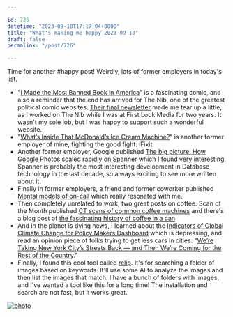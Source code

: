 ```yaml
---

id: 726
datetime: "2023-09-10T17:17:04+0000"
title: "What's making me happy 2023-09-10"
draft: false
permalink: "/post/726"

---
```


Time for another #happy post! Weirdly, lots of former employers in today's list.

- "[I Made the Most Banned Book in America](https://thenib.com/i-made-the-most-banned-book-in-america/)" is a fascinating comic, and also a reminder that the end has arrived for The Nib, one of the greatest political comic websites. [Their final newsletter](https://mailchi.mp/thenib/the-end-bwh4vjd6g0) made me tear up a little, as I worked on The Nib while I was at First Look Media for two years. It wasn't my sole job, but I was happy to support such a wonderful website.
- "[What’s Inside That McDonald’s Ice Cream Machine?](https://www.ifixit.com/News/80215/whats-inside-that-mcdonalds-ice-cream-machine-broken-copyright-law)" is another former employer of mine, fighting the good fight: iFixit.
- Another former employer, Google published [The big picture: How Google Photos scaled rapidly on Spanner](https://goo.gle/44HbYDL) which I found very interesting. Spanner is probably the most interesting development in Database technology in the last decade, so always exciting to see more written about it.
- Finally in former employers, a friend and former coworker published [Mental models of on-call](https://www.mattb.nz/w/2023/09/01/mental-models-of-on-call/) which really resonated with me.
- Then completely unrelated to work, two great posts on coffee. Scan of the Month published [CT scans of common coffee machines](https://www.scanofthemonth.com/scans/coffee) and there's a blog post of [the fascinating history of coffee in a can](https://one-from-nippon.ghost.io/coffee-in-a-can/)
- And in the planet is dying news, I learned about the [Indicators of Global Climate Change for Policy Makers Dashboard](https://climatechangetracker.org/igcc) which is depressing, and read an opinion piece of folks trying to get less cars in cities: "[We’re Taking New York City’s Streets Back — and Then We’re Coming for the Rest of the Country](https://www.nytimes.com/2023/09/02/opinion/were-taking-new-york-citys-streets-back-and-then-were-coming-for-the-rest-of-the-country.html?smid=nytcore-android-share)."
- Finally, I found this cool tool called [rclip](https://github.com/yurijmikhalevich/rclip). It's for searching a folder of images based on keywords. It'll use some AI to analyze the images and then list the images that match. I have a bunch of folders with images, and I've wanted a tool like this for a long time! The installation and search are not fast, but it works great.

[![photo](https://icco.imgix.net/photos/2023/08eb5b9b-8f0c-4050-83b7-30398d6709bd.png?auto=format%2Ccompress&w=300)](https://icco.imgix.net/photos/2023/08eb5b9b-8f0c-4050-83b7-30398d6709bd.png?auto=format%2Ccompress)
